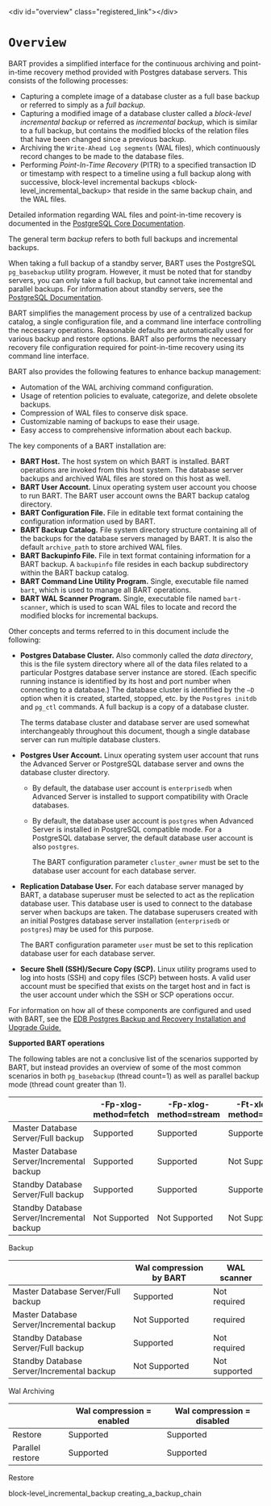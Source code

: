 \<div id="overview" class="registered\_link"\>\</div\>

# `Overview`

BART provides a simplified interface for the continuous archiving and point-in-time recovery method provided with Postgres database servers. This consists of the following processes:

  - Capturing a complete image of a database cluster as a full base backup or referred to simply as a *full backup*.
  - Capturing a modified image of a database cluster called a *block-level incremental backup* or referred as *incremental backup*, which is similar to a full backup, but contains the modified blocks of the relation files that have been changed since a previous backup.
  - Archiving the `Write-Ahead Log segments` (WAL files), which continuously record changes to be made to the database files.
  - Performing *Point-In-Time Recovery* (PITR) to a specified transaction ID or timestamp with respect to a timeline using a full backup along with successive, <span class="title-ref">block-level incremental backups \<block-level\_incremental\_backup\></span> that reside in the same backup chain, and the WAL files.

Detailed information regarding WAL files and point-in-time recovery is documented in the [PostgreSQL Core Documentation](https://www.postgresql.org/docs/current/static/continuous-archiving.html).

The general term *backup* refers to both full backups and incremental backups.

When taking a full backup of a standby server, BART uses the PostgreSQL `pg_basebackup` utility program. However, it must be noted that for standby servers, you can only take a full backup, but cannot take incremental and parallel backups. For information about standby servers, see the [PostgreSQL Documentation](https://www.postgresql.org/docs/current/static/high-availability.html).

BART simplifies the management process by use of a centralized backup catalog, a single configuration file, and a command line interface controlling the necessary operations. Reasonable defaults are automatically used for various backup and restore options. BART also performs the necessary recovery file configuration required for point-in-time recovery using its command line interface.

BART also provides the following features to enhance backup management:

  - Automation of the WAL archiving command configuration.
  - Usage of retention policies to evaluate, categorize, and delete obsolete backups.
  - Compression of WAL files to conserve disk space.
  - Customizable naming of backups to ease their usage.
  - Easy access to comprehensive information about each backup.

The key components of a BART installation are:

  - **BART Host.** The host system on which BART is installed. BART operations are invoked from this host system. The database server backups and archived WAL files are stored on this host as well.
  - **BART User Account.** Linux operating system user account you choose to run BART. The BART user account owns the BART backup catalog directory.
  - **BART Configuration File.** File in editable text format containing the configuration information used by BART.
  - **BART Backup Catalog.** File system directory structure containing all of the backups for the database servers managed by BART. It is also the default `archive_path` to store archived WAL files.
  - **BART Backupinfo File.** File in text format containing information for a BART backup. A `backupinfo` file resides in each backup subdirectory within the BART backup catalog.
  - **BART Command Line Utility Program.** Single, executable file named `bart`, which is used to manage all BART operations.
  - **BART WAL Scanner Program.** Single, executable file named `bart-scanner`, which is used to scan WAL files to locate and record the modified blocks for incremental backups.

Other concepts and terms referred to in this document include the following:

  - **Postgres Database Cluster.** Also commonly called the *data directory*, this is the file system directory where all of the data files related to a particular Postgres database server instance are stored. (Each specific running instance is identified by its host and port number when connecting to a database.) The database cluster is identified by the `–D` option when it is created, started, stopped, etc. by the `Postgres initdb` and `pg_ctl` commands. A full backup is a copy of a database cluster.
    
    The terms database cluster and database server are used somewhat interchangeably throughout this document, though a single database server can run multiple database clusters.

  - **Postgres User Account.** Linux operating system user account that runs the Advanced Server or PostgreSQL database server and owns the database cluster directory.
    
      - By default, the database user account is `enterprisedb` when Advanced Server is installed to support compatibility with Oracle databases.
    
      - By default, the database user account is `postgres` when Advanced Server is installed in PostgreSQL compatible mode. For a PostgreSQL database server, the default database user account is also `postgres`.
        
        The BART configuration parameter `cluster_owner` must be set to the database user account for each database server.

  - **Replication Database User.** For each database server managed by BART, a database superuser must be selected to act as the replication database user. This database user is used to connect to the database server when backups are taken. The database superusers created with an initial Postgres database server installation (`enterprisedb` or `postgres`) may be used for this purpose.
    
    The BART configuration parameter `user` must be set to this replication database user for each database server.

  - **Secure Shell (SSH)/Secure Copy (SCP).** Linux utility programs used to log into hosts (SSH) and copy files (SCP) between hosts. A valid user account must be specified that exists on the target host and in fact is the user account under which the SSH or SCP operations occur.

For information on how all of these components are configured and used with BART, see the [EDB Postgres Backup and Recovery Installation and Upgrade Guide.](https://www.enterprisedb.com/edb-docs/)

**Supported BART operations**

The following tables are not a conclusive list of the scenarios supported by BART, but instead provides an overview of some of the most common scenarios in both `pg_basebackup` (thread count=1) as well as parallel backup mode (thread count greater than 1).

|                                            | \-Fp-xlog-method=fetch | \-Fp-xlog-method=stream | \-Ft-xlog-method=fetch | \-Ft-xlog-method=stream |
| ------------------------------------------ | ---------------------- | ----------------------- | ---------------------- | ----------------------- |
| Master Database Server/Full backup         | Supported              | Supported               | Supported              | Supported               |
| Master Database Server/Incremental backup  | Supported              | Supported               | Not Supported          | Not Supported           |
| Standby Database Server/Full backup        | Supported              | Supported               | Supported              | Supported               |
| Standby Database Server/Incremental backup | Not Supported          | Not Supported           | Not Supported          | Not Supported           |

Backup

|                                            | Wal compression by BART | WAL scanner   |
| ------------------------------------------ | ----------------------- | ------------- |
| Master Database Server/Full backup         | Supported               | Not required  |
| Master Database Server/Incremental backup  | Not Supported           | required      |
| Standby Database Server/Full backup        | Supported               | Not required  |
| Standby Database Server/Incremental backup | Not Supported           | Not supported |

Wal Archiving

|                  | Wal compression = enabled | Wal compression = disabled |
| ---------------- | ------------------------- | -------------------------- |
| Restore          | Supported                 | Supported                  |
| Parallel restore | Supported                 | Supported                  |

Restore

<div class="toctree" data-maxdepth="3">

block-level\_incremental\_backup creating\_a\_backup\_chain

</div>
